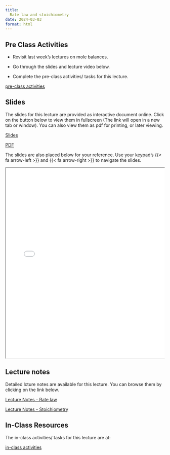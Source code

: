 ```yaml
---
title: 
  Rate law and stoichiometry
date: 2024-03-03
format: html
---
```


## Pre Class Activities

- Revisit last week's lectures on mole balances.  

- Go through the slides and lecture video below. 

- Complete the pre-class activities/ tasks for this lecture.

:::{.grid}
::: {.g-col-5}

[pre-class activities](../../notes/03-rate-law-and-stoichiometry/pre-class-activities.qmd){.btn .btn-success .btn-lg role="button"}

:::
:::

## Slides

The slides for this lecture are provided as interactive document online. Click
on the button below to view them in fullscreen (The link will open in a new tab
or window). You can also view them as pdf for printing, or later viewing.  

:::{.grid}
::: {.g-col-1}
[Slides](../../slides/03-rate-law-and-stoichiometry/index.qmd){target="_blank" .btn .btn-success .btn-lg role="button"}

:::

::: {.g-col-1}
[PDF](../../slides/03-rate-law-and-stoichiometry/03-rate-law-and-stoichiometry.pdf){target="_blank" .btn .btn-info .btn-lg role="button"}

:::
:::

The slides are also placed below for your reference. Use your keypad's
{{< fa arrow-left >}} and {{< fa arrow-right >}} to navigate the slides.

::: {.container style="position: relative;overflow: hidden;width:
100%;min-height:600px;"}
<iframe src="../../slides/03-rate-law-and-stoichiometry/"
style="position=absolute;top: 0;left: 0;bottom: 0;right: 0;width:
100%;min-height:600px;"></iframe>
:::

<!--
## Videos

::: {.panel-tabset}
## Overview of chemical reaction engineering
{{< video https://www.youtube.com/embed/e3H5DPYlOF8 >}}

:::
-->

## Lecture notes

Detailed lcture notes are available for this lecture. 
You can browse them by
clicking on the link below. 

:::{.grid}
::: {.g-col-4}
[Lecture Notes - Rate law](../../notes/03-rate-law-and-stoichiometry/Ranjeet_Notes_Fogler_Chapter 03 - Rate law.pdf){.btn .btn-success .btn-lg role="button"}

:::

::: {.g-col-4}
[Lecture Notes - Stoichiometry](../../notes/03-rate-law-and-stoichiometry/Ranjeet_Notes_Fogler_Chapter 04 - Stoichiometry.pdf){.btn .btn-success .btn-lg role="button"}

:::

:::


## In-Class Resources

The in-class activities/ tasks for this lecture are at:

:::{.grid}
::: {.g-col-5}

[in-class activities](../../notes/03-rate-law-and-stoichiometry/in-class-activities.qmd){.btn .btn-success .btn-lg role="button"}

:::
:::





